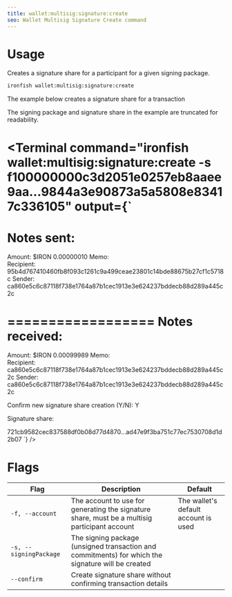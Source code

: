 ```yaml
---
title: wallet:multisig:signature:create
seo: Wallet Multisig Signature Create command
---
```


# Usage

Creates a signature share for a participant for a given signing package.

```sh
ironfish wallet:multisig:signature:create
```

The example below creates a signature share for a transaction

The signing package and signature share in the example are truncated for readability.

<Terminal command="ironfish wallet:multisig:signature:create -s f100000000c3d2051e0257eb8aaee9aa...9844a3e90873a5a5808e83417c336105"
  output={`
==================
Notes sent:
==================

Amount:        $IRON 0.00000010
Memo:          
Recipient:     95b4d767410460fb8f093c1261c9a499ceae23801c14bde88675b27cf1c5718c
Sender:        ca860e5c6c87118f738e1764a87b1cec1913e3e624237bddecb88d289a445c2c


==================
Notes received:
==================

Amount:        $IRON 0.00099989
Memo:          
Recipient:     ca860e5c6c87118f738e1764a87b1cec1913e3e624237bddecb88d289a445c2c
Sender:        ca860e5c6c87118f738e1764a87b1cec1913e3e624237bddecb88d289a445c2c


Confirm new signature share creation (Y/N): Y

Signature share:

721cb9582cec837588df0b08d77d4870...ad47e9f3ba751c77ec7530708d1d2b07
  `}
/>

# Flags

| Flag | Description | Default |
| ---- | ----------- | ------- |
| `-f, --account` | The account to use for generating the signature share, must be a multisig participant account | The wallet's default account is used |
| `-s, --signingPackage` | The signing package (unsigned transaction and commitments) for which the signature will be created ||
| `--confirm` | Create signature share without confirming transaction details ||
